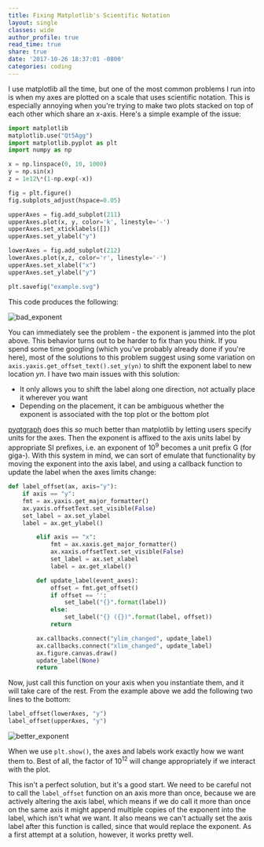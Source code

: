 ```yaml
---
title: Fixing Matplotlib's Scientific Notation
layout: single
classes: wide
author_profile: true
read_time: true
share: true
date: '2017-10-26 18:37:01 -0800'
categories: coding
---
```


I use matplotlib all the time, but one of the most common problems I run into is when my axes are
plotted on a scale that uses scientific notation. This is especially annoying when you're trying to
make two plots stacked on top of each other which share an x-axis. Here's a simple example of the
issue:

```python
import matplotlib
matplotlib.use("Qt5Agg")
import matplotlib.pyplot as plt
import numpy as np

x = np.linspace(0, 10, 1000)
y = np.sin(x)
z = 1e12\*(1-np.exp(-x))

fig = plt.figure()
fig.subplots_adjust(hspace=0.05)

upperAxes = fig.add_subplot(211)
upperAxes.plot(x, y, color='k', linestyle='-')
upperAxes.set_xticklabels([])
upperAxes.set_ylabel("y")

lowerAxes = fig.add_subplot(212)
lowerAxes.plot(x,z, color='r', linestyle='-')
upperAxes.set_xlabel("x")
upperAxes.set_ylabel("y")

plt.savefig("example.svg")
```

This code produces the following:

![bad_exponent](./bad-exponent-example.svg)

You can immediately see the problem - the exponent is jammed into the plot above. This behavior
turns out to be harder to fix than you think. If you spend some time googling (which you've probably
already done if you're here), most of the solutions to this problem suggest using some variation on
`axis.yaxis.get_offset_text().set_y(yn)` to shift the exponent label to new location _yn_. I have
two main issues with this solution:

-   It only allows you to shift the label along one direction, not actually place it wherever you
    want
-   Depending on the placement, it can be ambiguous whether the exponent is associated with the top
    plot or the bottom plot

[pyqtgraph](https://www.pyqtgraph.org) does this _so_ much better than matplotlib by letting users
specify units for the axes. Then the exponent is affixed to the axis units label by appropriate SI
prefixes, i.e. an exponent of 10<sup>9</sup> becomes a unit prefix G (for giga-). With this system
in mind, we can sort of emulate that functionality by moving the exponent into the axis label, and
using a callback function to update the label when the axes limits change:

```python
def label_offset(ax, axis="y"):
    if axis == "y":
    fmt = ax.yaxis.get_major_formatter()
    ax.yaxis.offsetText.set_visible(False)
    set_label = ax.set_ylabel
    label = ax.get_ylabel()

        elif axis == "x":
            fmt = ax.xaxis.get_major_formatter()
            ax.xaxis.offsetText.set_visible(False)
            set_label = ax.set_xlabel
            label = ax.get_xlabel()

        def update_label(event_axes):
            offset = fmt.get_offset()
            if offset == '':
                set_label("{}".format(label))
            else:
                set_label("{} ({})".format(label, offset))
            return

        ax.callbacks.connect("ylim_changed", update_label)
        ax.callbacks.connect("xlim_changed", update_label)
        ax.figure.canvas.draw()
        update_label(None)
        return
```

Now, just call this function on your axis when you instantiate them, and it will take care of the
rest. From the example above we add the following two lines to the bottom:

```python
label_offset(lowerAxes, "y")
label_offset(upperAxes, "y")
```

![better_exponent](./better-exponent-example.svg)

When we use `plt.show()`, the axes and labels work exactly how we want them to. Best of all, the
factor of 10<sup>12</sup> will change appropriately if we interact with the plot.

This isn't a perfect solution, but it's a good start. We need to be careful not to call the
`label_offset` function on an axis more than once, because we are actively altering the axis label,
which means if we do call it more than once on the same axis it might append multiple copies of the
exponent into the label, which isn't what we want. It also means we can't actually set the axis
label after this function is called, since that would replace the exponent. As a first attempt at a
solution, however, it works pretty well.
